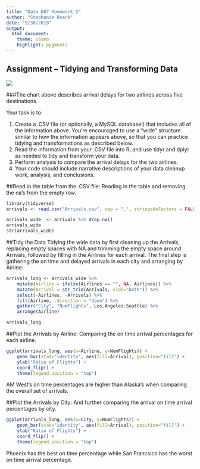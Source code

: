 ```yaml
---
title: "Data 607 Homework 5"
author: "Stephanie Roark"
date: "9/30/2018"
output:
  html_document:
    theme: cosmo
    highlight: pygments
---
```


## Assignment – Tidying and Transforming Data


![](Table.png)



###The chart above describes arrival delays for two airlines across five destinations. 

Your task is to:

1.  Create a .CSV file (or optionally, a MySQL database!) that includes all of the information above. You’re encouraged to use a “wide” structure similar to how the information appears above, so that you can practice tidying and transformations as described below.
2.  Read the information from your .CSV file into R, and use tidyr and dplyr as needed to tidy
and transform your data.
3.  Perform analysis to compare the arrival delays for the two airlines.
4.  Your code should include narrative descriptions of your data cleanup work, analysis, and conclusions. 

##Read in the table from the .CSV file:
Reading in the table and removing the na's from the empty row.
```r
library(tidyverse)
arrivals <- read.csv("Arrivals.csv", sep = ",", stringsAsFactors = FALSE) 

arrivals_wide  <- arrivals %>% drop_na()
arrivals_wide
str(arrivals_wide)
```

##Tidy the Data
Tidying the wide data by first cleaning up the Arrivals, replacing empty spaces with NA and trimming the empty space around Arrivals, followed by filling in the Airlines for each arrival. The final step is gathering the on time and delayed arrivals in each city and arranging by Airline:
```r

arrivals_long <- arrivals_wide %>% 
    mutate(Airline = ifelse(Airlines == "", NA, Airlines)) %>%
    mutate(Arrival = str_trim(Arrivals, side="both")) %>%
    select(-Airlines, -Arrivals) %>%
    fill(Airline, .direction = "down") %>%
    gather("City", "NumFlights", Los.Angeles:Seattle) %>%
    arrange(Airline)

arrivals_long
```

##Plot the Arrivals by Airline:
Comparing the on time arrival percentages for each airline.
```r
ggplot(arrivals_long, aes(x=Airline, y=NumFlights)) + 
    geom_bar(stat="identity", aes(fill=Arrival), position="fill") +
    ylab("Ratio of Flights") +
    coord_flip() +
    theme(legend.position = "top") 
```

AM West's on time percentages are higher than Alaska's when comparing the overall set of arrivals. 

##Plot the Arrivals by City:
And further comparing the arrival on time arrival percentages by city.
```r
ggplot(arrivals_long, aes(x=City, y=NumFlights)) + 
    geom_bar(stat="identity", aes(fill=Arrival), position="fill") +
    ylab("Ratio of Flights") +
    coord_flip() +
    theme(legend.position = "top") 

```

Phoenix has the best on time percentage while San Francsico has the worst on time arrival percentage.